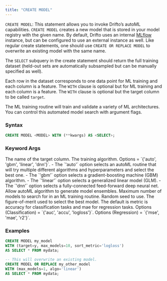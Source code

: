 ```yaml
---
title: "CREATE MODEL"
---
```


`CREATE MODEL`: This statement allows you to invoke Drifto’s autoML
capabilities. `CREATE MODEL` creates a new model that is stored in your model
registry with the given name. By default, Drifto uses an internal 
[MLflow](www.mlflow.org) instance, but can be configured to use an external 
instance as well. Like regular create statements, one should use 
`CREATE OR REPLACE MODEL` to overwrite an existing model with the same name.

The `SELECT` subquery in the create statement should return the full training 
dataset (held-out sets are automatically subsampled but can be manually specified 
as well). 

Each row in the dataset corresponds to one data point for ML training and 
each column is a feature. The `WITH` clause is optional but for ML training 
and each column is a feature. The `WITH` clause is optional but the target 
column to be called `target`.

The ML training routine will train and validate a variety of ML architectures.
You can control this automated model search with argument flags.  

### Syntax

```sql
CREATE MODEL <MODEL> WITH (**kwargs) AS <SELECT>;
```

### Keyword Args

<ParamField query="target" type="column or string literal" default="target">
  The name of the target column.
</ParamField>

<ParamField query="algo" type="string literal" default="auto">
  The training algorithm. 
  Options = `{'auto', 'gbm', 'linear', 'dnn'}`.
    - The `'auto'` option selects an autoML routine that will try multiple
  different algorithms and hyperparameters and select the best one.
    - The `'gbm'` option selects a gradient-boosting machine (GBM) algorithm.
    - The `'linear'` option selects a generalized linear model (GLM).
    - The `'dnn'` option selects a fully-connected feed-forward deep neural net.
</ParamField>

<ParamField query="ensemble" type="boolean (literal)" default="false">
  Allow autoML algorithm to generate model ensembles.
</ParamField>

<ParamField query="max_models" type="int (literal)" default="3">
  Maximum number of models to search for in an ML training routine.
</ParamField>

<ParamField query="seed" type="int (literal)" default="1">
  Random seed to use.
</ParamField>

<ParamField query="sort_metric" type="str (literal)" default="accuracy or mae">
  The figure-of-merit used to select the best model. The default is metric is
  accuracy for classification tasks and mae for regression tasks.
  Options (Classification) = `{'auc', 'accu', 'logloss'}`.
  Options (Regression) = `{'mse', 'mae', 'r2'}`.
</ParamField>


### Examples

```sql
CREATE MODEL my_model 
WITH (target=y, max_models=10, sort_metric='logloss') 
AS SELECT * FROM mydata;
```

```sql
-- This will overwrite an existing model.
CREATE MODEL OR REPLACE my_other_model 
WITH (max_models=1, algo='linear') 
AS SELECT * FROM mydata;
```
